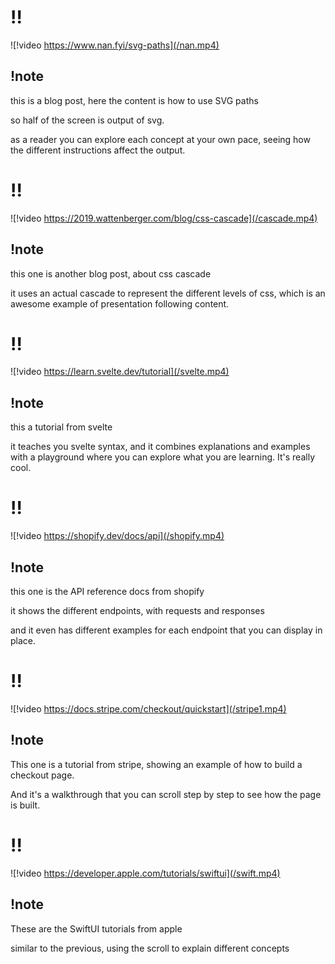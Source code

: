 # !!

![!video https://www.nan.fyi/svg-paths](/nan.mp4)

## !note

this is a blog post, here the content is how to use SVG paths

so half of the screen is output of svg.

as a reader you can explore each concept at your own pace, seeing how the different instructions affect the output.

# !!

![!video https://2019.wattenberger.com/blog/css-cascade](/cascade.mp4)

## !note

this one is another blog post, about css cascade

it uses an actual cascade to represent the different levels of css, which is an awesome example of presentation following content.

# !!

![!video https://learn.svelte.dev/tutorial](/svelte.mp4)

## !note

this a tutorial from svelte

it teaches you svelte syntax, and it combines explanations and examples with a playground where you can explore what you are learning. It's really cool.

# !!

![!video https://shopify.dev/docs/api](/shopify.mp4)

## !note

this one is the API reference docs from shopify

it shows the different endpoints, with requests and responses

and it even has different examples for each endpoint that you can display in place.

# !!

![!video https://docs.stripe.com/checkout/quickstart](/stripe1.mp4)

## !note

This one is a tutorial from stripe, showing an example of how to build a checkout page.

And it's a walkthrough that you can scroll step by step to see how the page is built.

# !!

![!video https://developer.apple.com/tutorials/swiftui](/swift.mp4)

## !note

These are the SwiftUI tutorials from apple

similar to the previous, using the scroll to explain different concepts
